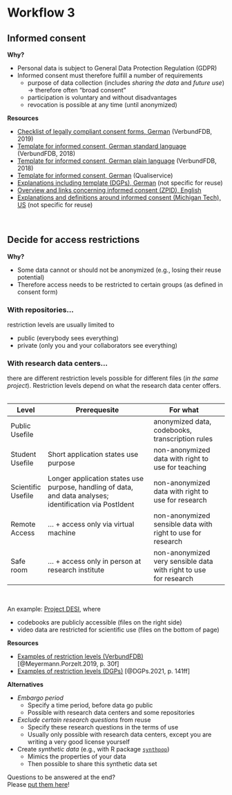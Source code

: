 # Workflow 3

## Informed consent
**Why?**  

* Personal data is subject to General Data Protection Regulation (GDPR)
* Informed consent must therefore fulfill a number of requirements
  - purpose of data collection (includes *sharing the data* and *future use*)<br />-> therefore often "broad consent"
  - participation is voluntary and without disadvantages
  - revocation is possible at any time (until anonymized)
   
**Resources**  

* [Checklist of legally compliant consent forms, German](https://doi.org/10.25656/01:22297) (VerbundFDB, 2019)
* [Template for informed consent, German standard language](https://doi.org/10.25656/01:22301) (VerbundFDB, 2018)
* [Template for informed consent, German plain language](https://doi.org/10.25656/01:22302) (VerbundFDB, 2018)
* [Template for informed consent, German](https://www.qualiservice.org/de/datenschutz.html) (Qualiservice)
* [Explanations including template (DGPs), German](https://zwpd.transmit.de/images/zwpd/dienstleistungen/ethikkommission/0.1a_datenschutzrechtliche_empfehlungen_einwilligungforschungsvorhaben.pdf) (not specific for reuse)
* [Overview and links concerning informed consent (ZPID), English](https://datawizkb.leibniz-psychology.org/index.php/before-my-project-starts/informed-consent/)
* [Explanations and definitions around informed consent (Michigan Tech), US](https://www.mtu.edu/research/integrity/docs/michigan-tech-hrpp-standard-operations-procedures.pdf) (not specific for reuse)

\

## Decide for access restrictions
**Why?**  

* Some data cannot or should not be anonymized (e.g., losing their reuse potential)
* Therefore access needs to be restricted to certain groups (as defined in consent form)

::: {.callout-note collapse="true" icon=false}
### With repositories...
restriction levels are usually limited to

* public (everybody sees everything)
* private (only you and your collaborators see everything)
:::

::: {.callout-note collapse="true" icon=false}
### With research data centers... 
there are different restriction levels possible for different files (*in the same project*). Restriction levels depend on what the research data center offers.   
\
  
| Level              | Prerequesite                                                                                             | For what                                                         |   |
|--------------------|----------------------------------------------------------------------------------------------------------|------------------------------------------------------------------|---|
| Public Usefile     |                                                                                                          | anonymized data, codebooks, transcription rules                  |   |
| Student Usefile    | Short application states use purpose                                                                     | non-anonymized data with right to use for teaching               |   |
| Scientific Usefile | Longer application states use purpose, handling of data, and data analyses; identification via PostIdent | non-anonymized data with right to use for research               |   |
| Remote Access      | ... + access only via virtual machine                                                                    | non-anonymized sensible data with right to use for research      |   |
| Safe room          | ... + access only in person at research institute                                                        | non-anonymized very sensible data with right to use for research |   |
  
\

An example: [Project DESI](http://dx.doi.org/10.7477/6:1:1), where 

* codebooks are publicly accessible (files on the right side)
* video data are restricted for scientific use (files on the bottom of page)

:::

   
**Resources**  

* [Examples of restriction levels (VerbundFDB)](https://doi.org/10.25656/01:21990) [@Meyermann.Porzelt.2019, p. 30f]
* [Examples of restriction levels (DGPs)](https://doi.org/10.1026/0033-3042/a000514) [@DGPs.2021, p. 141ff]

**Alternatives**  

* *Embargo period*
  - Specify a time period, before data go public
  - Possible with research data centers and some repositories
* *Exclude certain research questions* from reuse
  - Specify these research questions in the terms of use
  - Usually only possible with research data centers, except you are writing a very good license yourself
* Create *synthetic data* (e.g., with R package [`synthpop`](https://synthpop.org.uk/))
  - Mimics the properties of your data
  - Then possible to share this synthetic data set

::: {.column-margin}
Questions to be answered at the end?  
Please [put them here](https://cryptpad.fr/pad/#/2/pad/edit/cuCPFUjVKcURc7JZSKt57dK2/embed/)!
:::

\

